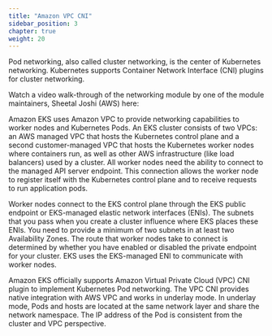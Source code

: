 ```yaml
---
title: "Amazon VPC CNI"
sidebar_position: 3
chapter: true
weight: 20
---
```



Pod networking, also called cluster networking, is the center of Kubernetes networking. Kubernetes supports Container Network Interface (CNI) plugins for cluster networking.

Watch a video walk-through of the networking module by one of the module maintainers, Sheetal Joshi (AWS) here:
<ReactPlayer controls url='https://www.youtube.com/watch?v=EAZnXII9NTY' /> <br/>

Amazon EKS uses Amazon VPC to provide networking capabilities to worker nodes and Kubernetes Pods. An EKS cluster consists of two VPCs: an AWS managed VPC that hosts the Kubernetes control plane and a second customer-managed VPC that hosts the Kubernetes worker nodes where containers run, as well as other AWS infrastructure (like load balancers) used by a cluster. All worker nodes need the ability to connect to the managed API server endpoint. This connection allows the worker node to register itself with the Kubernetes control plane and to receive requests to run application pods.

Worker nodes connect to the EKS control plane through the EKS public endpoint or EKS-managed elastic network interfaces (ENIs). The subnets that you pass when you create a cluster influence where EKS places these ENIs. You need to provide a minimum of two subnets in at least two Availability Zones. The route that worker nodes take to connect is determined by whether you have enabled or disabled the private endpoint for your cluster. EKS uses the EKS-managed ENI to communicate with worker nodes.

Amazon EKS officially supports Amazon Virtual Private Cloud (VPC) CNI plugin to implement Kubernetes Pod networking. The VPC CNI provides native integration with AWS VPC and works in underlay mode. In underlay mode, Pods and hosts are located at the same network layer and share the network namespace. The IP address of the Pod is consistent from the cluster and VPC perspective.